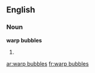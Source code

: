 ==English==

===Noun===
'''warp bubbles'''

# {{plural of|warp bubble}}

[[ar:warp bubbles]]
[[fr:warp bubbles]]